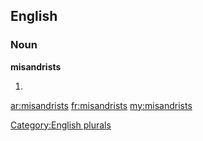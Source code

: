 ==English==

===Noun===
'''misandrists'''

# {{plural of|[[misandrist]]}}

[[Category:English plurals]]

[[ar:misandrists]]
[[fr:misandrists]]
[[my:misandrists]]
